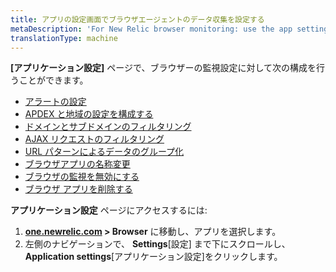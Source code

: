 ```yaml
---
title: アプリの設定画面でブラウザエージェントのデータ収集を設定する
metaDescription: 'For New Relic browser monitoring: use the app settings page to configure the agent type and deployment method.'
translationType: machine
---
```


**\[アプリケーション設定]** ページで、ブラウザーの監視設定に対して次の構成を行うことができます。

* [アラートの設定](/docs/browser/new-relic-browser/configuration/view-browser-apps-alert-information/)
* [APDEX と地域の設定を構成する](/docs/browser/new-relic-browser/configuration/browser-settings-ui-options-apdex-geography/#apdex-settings)
* [ドメインとサブドメインのフィルタリング](/docs/browser/new-relic-browser/configuration/monitor-or-block-specific-domains-subdomains/)
* [AJAX リクエストのフィルタリング](/docs/browser/new-relic-browser/configuration/filter-ajax-request-events/)
* [URL パターンによるデータのグループ化](/docs/browser/new-relic-browser/configuration/group-browser-metrics-urls/)
* [ブラウザアプリの名称変更](/docs/browser/new-relic-browser/configuration/rename-browser-apps/)
* [ブラウザの監視を無効にする](/docs/browser/new-relic-browser/installation/disable-browser-monitoring/)
* [ブラウザ アプリを削除する](/docs/apm/new-relic-apm/maintenance/remove-applications-new-relic/#remove)

**アプリケーション設定** ページにアクセスするには:

1. **[one.newrelic.com](https://one.newrelic.com/all-capabilities) > Browser** に移動し、アプリを選択します。
2. 左側のナビゲーションで、 **Settings**\[設定] まで下にスクロールし、 **Application settings**\[アプリケーション設定]をクリックします。